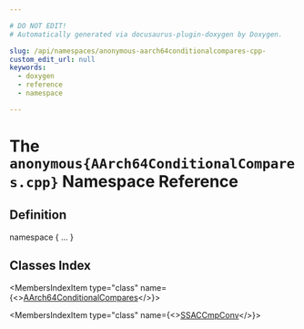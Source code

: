 ```yaml
---

# DO NOT EDIT!
# Automatically generated via docusaurus-plugin-doxygen by Doxygen.

slug: /api/namespaces/anonymous-aarch64conditionalcompares-cpp-
custom_edit_url: null
keywords:
  - doxygen
  - reference
  - namespace

---
```





# The `anonymous{AArch64ConditionalCompares.cpp}` Namespace Reference

<DoxygenPage pluginConfig={pluginConfig}>



## Definition

<CodeBlock>namespace &#123; ... &#125;</CodeBlock>

## Classes Index

<MembersIndex>

<MembersIndexItem
  type="class"
  name={<><a href="/docs/api/classes/anonymous-namespace-aarch64conditionalcompares-cpp-/aarch64conditionalcompares">AArch64ConditionalCompares</a></>}>
</MembersIndexItem>

<MembersIndexItem
  type="class"
  name={<><a href="/docs/api/classes/anonymous-namespace-aarch64conditionalcompares-cpp-/ssaccmpconv">SSACCmpConv</a></>}>
</MembersIndexItem>

</MembersIndex>


</DoxygenPage>
